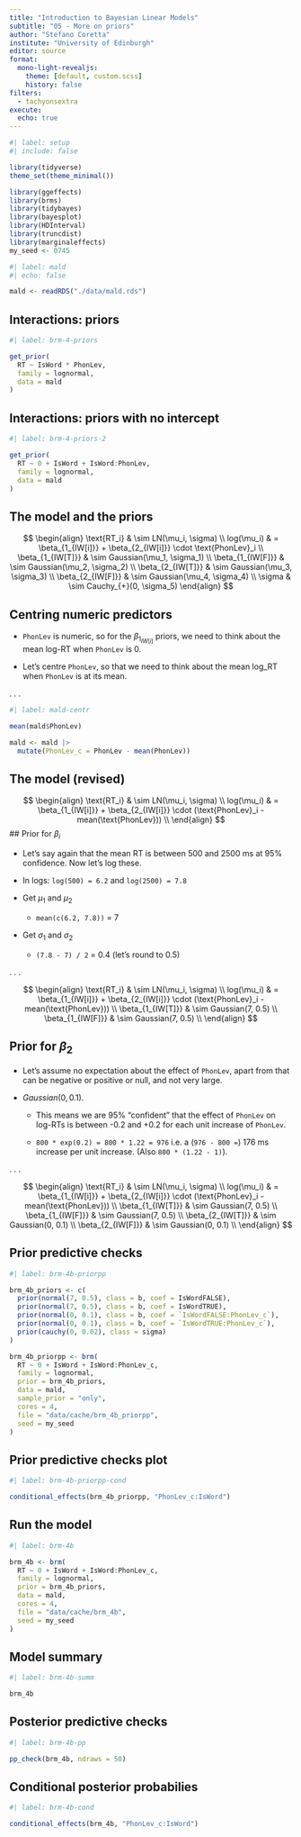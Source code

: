 ```yaml
---
title: "Introduction to Bayesian Linear Models"
subtitle: "05 - More on priors"
author: "Stefano Coretta"
institute: "University of Edinburgh"
editor: source
format:
  mono-light-revealjs:
    theme: [default, custom.scss]
    history: false
filters:
  - tachyonsextra
execute: 
  echo: true
---
```


```r
#| label: setup
#| include: false

library(tidyverse)
theme_set(theme_minimal())

library(ggeffects)
library(brms)
library(tidybayes)
library(bayesplot)
library(HDInterval)
library(truncdist)
library(marginaleffects)
my_seed <- 0745
```

```r
#| label: mald
#| echo: false

mald <- readRDS("./data/mald.rds")
```

## Interactions: priors

```r
#| label: brm-4-priors

get_prior(
  RT ~ IsWord * PhonLev,
  family = lognormal,
  data = mald
)
```

## Interactions: priors with no intercept

```r
#| label: brm-4-priors-2

get_prior(
  RT ~ 0 + IsWord + IsWord:PhonLev,
  family = lognormal,
  data = mald
)
```

## The model and the priors

$$
\begin{align}
\text{RT_i} & \sim LN(\mu_i, \sigma) \\
log(\mu_i) & = \beta_{1_{IW[i]}} + \beta_{2_{IW[i]}} \cdot \text{PhonLev}_i \\
\beta_{1_{IW[T]}} & \sim Gaussian(\mu_1, \sigma_1) \\
\beta_{1_{IW[F]}} & \sim Gaussian(\mu_2, \sigma_2) \\
\beta_{2_{IW[T]}} & \sim Gaussian(\mu_3, \sigma_3) \\
\beta_{2_{IW[F]}} & \sim Gaussian(\mu_4, \sigma_4) \\
\sigma & \sim Cauchy_{+}(0, \sigma_5)
\end{align}
$$

## Centring numeric predictors

::: box-note

- `PhonLev` is numeric, so for the $\beta_{1_{IW[i]}}$ priors, we need to think about the mean log-RT when `PhonLev` is 0.

- Let's centre `PhonLev`, so that we need to think about the mean log_RT when `PhonLev` is at its mean.

:::

. . .

```r
#| label: mald-centr

mean(mald$PhonLev)

mald <- mald |> 
  mutate(PhonLev_c = PhonLev - mean(PhonLev))
```

## The model (revised)

$$
\begin{align}
\text{RT_i} & \sim LN(\mu_i, \sigma) \\
log(\mu_i) & = \beta_{1_{IW[i]}} + \beta_{2_{IW[i]}} \cdot (\text{PhonLev}_i - mean(\text{PhonLev})) \\
\end{align}
$$
## Prior for $\beta_i$

::: box-note
-   Let's say again that the mean RT is between 500 and 2500 ms at 95% confidence. Now let's log these.
  
  - In logs: `log(500) = 6.2` and `log(2500) = 7.8`

-   Get $\mu_1$ and $\mu_2$

    -   `mean(c(6.2, 7.8))` = 7

-   Get $\sigma_1$ and $\sigma_2$

    -   `(7.8 - 7) / 2` = 0.4 (let's round to 0.5)
:::

. . .

$$
\begin{align}
\text{RT_i} & \sim LN(\mu_i, \sigma) \\
log(\mu_i) & = \beta_{1_{IW[i]}} + \beta_{2_{IW[i]}} \cdot (\text{PhonLev}_i - mean(\text{PhonLev})) \\
\beta_{1_{IW[T]}} & \sim Gaussian(7, 0.5) \\
\beta_{1_{IW[F]}} & \sim Gaussian(7, 0.5) \\
\end{align}
$$

## Prior for $\beta_2$

::: box-note

- Let's assume no expectation about the effect of `PhonLev`, apart from that can be negative or positive or null, and not very large.

- $Gaussian(0, 0.1)$.

  - This means we are 95% "confident" that the effect of `PhonLev` on log-RTs is between -0.2 and +0.2 for each unit increase of `PhonLev`.
  
  - `800 * exp(0.2) = 800 * 1.22 = 976` i.e. a (`976 - 800 =`) 176 ms increase per unit increase. (Also `800 * (1.22 - 1)`).

:::

. . .

$$
\begin{align}
\text{RT_i} & \sim LN(\mu_i, \sigma) \\
log(\mu_i) & = \beta_{1_{IW[i]}} + \beta_{2_{IW[i]}} \cdot (\text{PhonLev}_i - mean(\text{PhonLev})) \\
\beta_{1_{IW[T]}} & \sim Gaussian(7, 0.5) \\
\beta_{1_{IW[F]}} & \sim Gaussian(7, 0.5) \\
\beta_{2_{IW[T]}} & \sim Gaussian(0, 0.1) \\
\beta_{2_{IW[F]}} & \sim Gaussian(0, 0.1) \\
\end{align}
$$

## Prior predictive checks

```r
#| label: brm-4b-priorpp

brm_4b_priors <- c(
  prior(normal(7, 0.5), class = b, coef = IsWordFALSE),
  prior(normal(7, 0.5), class = b, coef = IsWordTRUE),
  prior(normal(0, 0.1), class = b, coef = `IsWordFALSE:PhonLev_c`),
  prior(normal(0, 0.1), class = b, coef = `IsWordTRUE:PhonLev_c`),
  prior(cauchy(0, 0.02), class = sigma)
)

brm_4b_priorpp <- brm(
  RT ~ 0 + IsWord + IsWord:PhonLev_c,
  family = lognormal,
  prior = brm_4b_priors,
  data = mald,
  sample_prior = "only",
  cores = 4,
  file = "data/cache/brm_4b_priorpp",
  seed = my_seed
)
```

## Prior predictive checks plot

```r
#| label: brm-4b-priorpp-cond

conditional_effects(brm_4b_priorpp, "PhonLev_c:IsWord")
```

## Run the model

```r
#| label: brm-4b

brm_4b <- brm(
  RT ~ 0 + IsWord + IsWord:PhonLev_c,
  family = lognormal,
  prior = brm_4b_priors,
  data = mald,
  cores = 4,
  file = "data/cache/brm_4b",
  seed = my_seed
)
```

## Model summary

```r
#| label: brm-4b-summ

brm_4b
```


## Posterior predictive checks

```r
#| label: brm-4b-pp

pp_check(brm_4b, ndraws = 50)
```


## Conditional posterior probabilies

```r
#| label: brm-4b-cond

conditional_effects(brm_4b, "PhonLev_c:IsWord")
```

